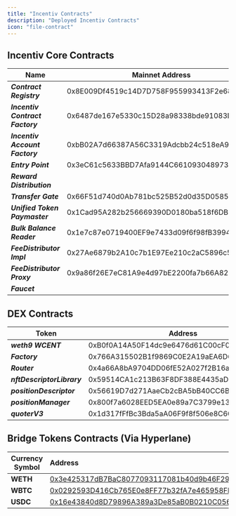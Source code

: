 ```yaml
---
title: "Incentiv Contracts"
description: "Deployed Incentiv Contracts"
icon: "file-contract"
---
```


## Incentiv Core Contracts

| **Name**                        | **Mainnet Address**                        | Testnet Address                            |
| ------------------------------- | ------------------------------------------ | ------------------------------------------ |
| **_Contract Registry_**         | 0x8E009Df4519c14D7D758F955993413F2e68CAB3E | 0x1aE5072aF3E940A258F0b7682dB50a3752e738b6 |
| **_Incentiv Contract Factory_** | 0x6487de167e5330c15D28a98338bde91083D2897e | 0xC9E3A4CE234612595c23E20fe3A8B4ee9F12B3Fd |
| **_Incentiv Account Factory_**  | 0xbB02A7d66387A56C3319Adcbb24c518eA95bB83d | 0x8663e7ee08CdB094a40A94122D26BE949daAF1aD |
| **_Entry Point_**               | 0x3eC61c5633BBD7Afa9144C6610930489736a72d4 | 0x9b5d240EF1bc8B4930346599cDDFfBD7d7D56db9 |
| **_Reward Distribution_**       |                                            | 0x3D636475bdC91C09e153562E0E0Dd9f45549Dc15 |
| **_Transfer Gate_**             | 0x66F51d740d0Ab781bc525B52d0d35D0585086Aa1 | 0x0C4E2EC0b86860C732009538B75e1Fa09A34e844 |
| **_Unified Token Paymaster_**   | 0x1Cad95A282b256669390D0180ba518f6DBbef040 | 0x229d451336AE02643425d0B51D44025EbAF7aFd7 |
| **_Bulk Balance Reader_**       | 0x1e7c87e0719400EF9e7433d09f6f98fB3994993f | 0xB3bdC85b17Fb579Be9e63ca40F6daC9fA19ECD1f |
| **_FeeDistributor Impl_**       | 0x27Ae6879b2A10c7b1E97Ee210c2aC5896c5Aee4d |                                            |
| **_FeeDistributor Proxy_**      | 0x9a86f26E7eC81A9e4d97bE2200fa7b66A82046B2 |                                            |
| **_Faucet_**                    |                                            | 0xE44207d19ABA491Bd7524806dAC38CD746651399 |

## DEX Contracts

| Token                      | Address                                    |
| -------------------------- | ------------------------------------------ |
| **_weth9 WCENT_**          | 0xB0f0A14A50F14dc9e6476d61C00cF0375Dd4EB04 |
| **_Factory_**              | 0x766A315502B1f9869C0E2A19aEA6D6f55b0ad108 |
| **_Router_**               | 0x4a66A8bA9704DD06fE52A027f2B16a3F5D11B048 |
| **_nftDescriptorLibrary_** | 0x59514CA1c213B63F8DF388E4435aD12E92c2C34f |
| **_positionDescriptor_**   | 0x56619D7d271AaeCb2cBA5bB40CC6B2149544127f |
| **_positionManager_**      | 0x800f7a6028EED5EA0e89a7C3799e13B5DE4f1D28 |
| **_quoterV3_**             | 0x1d317fFfBc3Bda5aA06F9f8f506e8C6082dC415A |

## Bridge Tokens Contracts (Via Hyperlane)

| Currency Symbol | **Address**                                                                                                                 | YAML                                                                                                                    |
| --------------- | :-------------------------------------------------------------------------------------------------------------------------- | ----------------------------------------------------------------------------------------------------------------------- |
| **WETH**        | [0x3e425317dB7BaC8077093117081b40d9b46F29cb](https://explorer.incentiv.io/token/0x3e425317dB7BaC8077093117081b40d9b46F29cb) | [YAML](https://github.com/hyperlane-xyz/hyperlane-registry/blob/main/deployments/warp_routes/WETH/incentiv-config.yaml) |
| **WBTC**        | [0x0292593D416Cb765E0e8FF77b32fA7e465958FEE](https://explorer.incentiv.io/token/0x0292593D416Cb765E0e8FF77b32fA7e465958FEE) | [YAML](https://github.com/hyperlane-xyz/hyperlane-registry/blob/main/deployments/warp_routes/WBTC/incentiv-config.yaml) |
| **USDC**        | [0x16e43840d8D79896A389a3De85aB0B0210C05685](https://explorer.incentiv.io/token/0x16e43840d8D79896A389a3De85aB0B0210C05685) | [YAML](https://github.com/hyperlane-xyz/hyperlane-registry/blob/main/deployments/warp_routes/USDC/incentiv-config.yaml) |